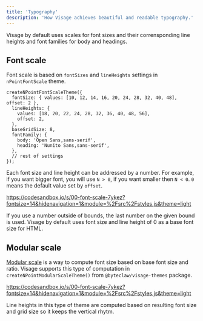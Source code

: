 ```yaml
---
title: 'Typography'
description: 'How Visage achieves beautiful and readable typography.'
---
```


Visage by default uses scales for font sizes and their corrensponding line heights and font families for body and headings.

## Font scale

Font scale is based on `fontSizes` and `lineHeights` settings in `nPointFontScale` theme.

```tsx transpile=false
createNPointFontScaleTheme({
  fontSize: { values: [10, 12, 14, 16, 20, 24, 28, 32, 40, 48], offset: 2 },
  lineHeights: {
    values: [18, 20, 22, 24, 28, 32, 36, 40, 48, 56],
    offset: 2,
  },
  baseGridSize: 8,
  fontFamily: {
    body: 'Open Sans,sans-serif',
    heading: 'Nunito Sans,sans-serif',
  },
  // rest of settings
});
```

Each font size and line height can be addressed by a number. For example, if you want bigger font, you will use `N > 0`, if you want smaller then `N < 0`. `0` means the default value set by `offset`.

https://codesandbox.io/s/00-font-scale-7ykez?fontsize=14&hidenavigation=1&module=%2Fsrc%2Fstyles.js&theme=light

<Message status="info">
  If you use a number outside of bounds, the last number on the given bound is
  used.
</Message>

<Message status="info">
  Visage by default uses font size and line height of 0 as a base font size for
  HTML.
</Message>

## Modular scale

[Modular scale](https://www.modularscale.com) is a way to compute font size based on base font size and ratio. Visage supports this type of computation in `createNPointModularScaleTheme()` from `@byteclaw/visage-themes` package.

https://codesandbox.io/s/00-font-scale-7ykez?fontsize=14&hidenavigation=1&module=%2Fsrc%2Fstyles.js&theme=light

Line heights in this type of theme are computed based on resulting font size and grid size so it keeps the vertical rhytm.
